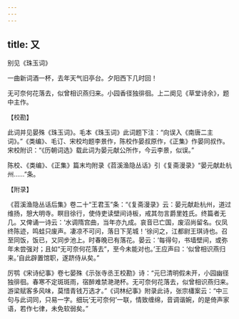 ```yaml
---
---
---
```

title: 又
---



别见《珠玉词》





一曲新词酒一杯，去年天气旧亭台。夕阳西下几时回！

无可奈何花落去，似曾相识燕归来。小园香径独徘徊。上二阕见《草堂诗余》，题中主作。

【校勘】

此词并见晏殊《珠玉词》。毛本《珠玉词》此词题下注：“向误入《南唐二主词》。”《类编》、毛订、宋校均题李景作，陈校作晏叔原作，《正集》作晏同叔作。宋校附识：“《历朝词选》载此词为晏元献公所作，今云李景，似误。”

陈校、《类编》、《正集》篇末均附录《苕溪渔隐丛话》引《复斋漫录》“晏元献赴杭州……”条。

【附录】

《苕溪渔隐丛话后集》卷二十“王君玉”条：“《复斋漫录》云：晏元献赴杭州，道过维扬，憩大明寺。瞑目徐行，使侍吏读壁间诗板，戒其勿言爵里姓氏。终篇者无几。又俾诵一诗云：‘水调隋宫曲，当年亦九成。哀音已亡国，废沼尚留名。仪凤终陈迹，鸣蛙只废声。凄凉不可问，落日下芜城！’徐问之，江都尉王琪诗也。召至同饭，饭已，又同步池上。时春晚已有落花。晏云：‘每得句，书墙壁间，或弥年未尝强对；且如“无可奈何花落去”，至今未能对也。’王应声曰：‘似曾相识燕归来。’自此辟置馆职，遂跻侍从矣。”

厉鹗《宋诗纪事》卷七晏殊《示张寺丞王校勘》诗：“元巳清明假未开，小园幽径独徘徊。春寒不定斑斑雨，宿醉难禁滟滟杯。无可奈何花落去，似曾相识燕归来。游梁赋客多风味，莫惜青钱万选才。”《词林纪事》附录此诗，张宗櫹案云：“中三句与此词同，只易一字。细玩‘无可奈何’一联，情致缠绵，音调谐婉，的是倚声家语，若作七律，未免软弱矣。”